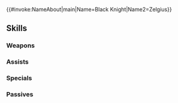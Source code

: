 {{#invoke:NameAbout|main|Name=Black Knight|Name2=Zelgius}}{{HeroPage Tabs}}
{{Hero Infobox
|Name=Black Knight
|Title=Mortal Legend
|WeaponType=Red Sword
|MoveType=Armored
|Origin=Fire Emblem: Radiant Dawn
|Gender=Male
|LegendaryEffect=Fire
|BoostHP=3
|BoostAtk=2
|Duel=215
|actorEN=Robert Clotworthy
|actorJP=間島淳司
|artist=北千里
|additionDate=May 30, 2025
|releaseDate=May 30, 2025
|cv1=9
|cv2=901150
|TagID=伝承漆黒の騎士
|InternalID=1247
|Properties=legendary
|description=A swordsman and general, revered as the strongest of Daein's Four Riders under Mad King Ashnard. It is said he protected the Dawn Maiden, who sought to restore Daein's former prosperity. Appears in Fire Emblem: Radiant Dawn.
}}
{{Stats Page
|Lv1HP=25|Lv1ATK=10|Lv1SPD=3|Lv1DEF=12|Lv1RES=11
|GRHP=50|GRATK=90|GRSPD=30|GRDEF=85|GRRES=80
}}
==Skills==
===Weapons===
{{Weapons Table
|weapon1=Iron Sword
|weapon1Default=1
|weapon1Unlock=1
|weapon2=Steel Sword
|weapon2Default=2
|weapon2Unlock=2
|weapon3=Silver Sword
|weapon3Default=4
|weapon3Unlock=3
|weapon4=Final Sword
|weapon4Default=5
|weapon4Unlock=5
}}
===Assists===
{{Assists Table}}
===Specials===
{{Specials Table
|special1=New Moon
|special1Default=4
|special1Unlock=3
|special2=Luna
|special2Unlock=4
|special3=Pitch-Dark Luna
|special3Unlock=5
}}
===Passives===
{{Passives Table
|passiveA1=Distant Counter
|passiveA2=Distant A/D Form
|passiveA1Unlock=4
|passiveA2Unlock=5
|passiveB1=Vengeful Fighter 1
|passiveB2=Vengeful Fighter 2
|passiveB3=Vengeful Fighter 3
|passiveB4=Counter Fighter
|passiveB1Unlock=2
|passiveB2Unlock=3
|passiveB3Unlock=4
|passiveB4Unlock=5
|passiveC1=A/D Far Save 1
|passiveC2=A/D Far Save 2
|passiveC3=A/D Far Save 3
|passiveC4=A/D Briar F Save
|passiveC1Unlock=2
|passiveC2Unlock=3
|passiveC3Unlock=4
|passiveC4Unlock=5
}}
{{Heroes Navbox}}